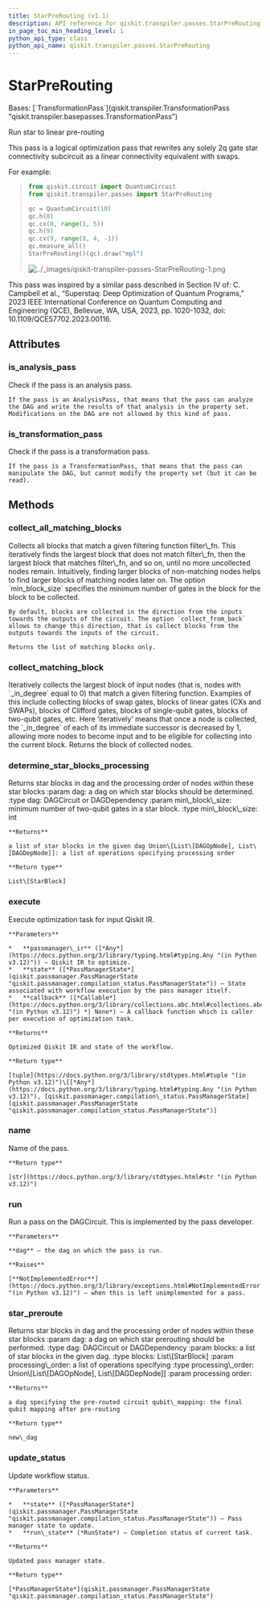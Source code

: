 ```yaml
---
title: StarPreRouting (v1.1)
description: API reference for qiskit.transpiler.passes.StarPreRouting in qiskit v1.1
in_page_toc_min_heading_level: 1
python_api_type: class
python_api_name: qiskit.transpiler.passes.StarPreRouting
---
```


# StarPreRouting

<Class id="qiskit.transpiler.passes.StarPreRouting" isDedicatedPage={true} github="https://github.com/Qiskit/qiskit/tree/stable/1.1/qiskit/transpiler/passes/routing/star_prerouting.py#L78-L417" signature="qiskit.transpiler.passes.StarPreRouting(*args, **kwargs)" modifiers="class">
  Bases: [`TransformationPass`](qiskit.transpiler.TransformationPass "qiskit.transpiler.basepasses.TransformationPass")

  Run star to linear pre-routing

  This pass is a logical optimization pass that rewrites any solely 2q gate star connectivity subcircuit as a linear connectivity equivalent with swaps.

  For example:

  > ```python
  > from qiskit.circuit import QuantumCircuit
  > from qiskit.transpiler.passes import StarPreRouting
  >
  > qc = QuantumCircuit(10)
  > qc.h(0)
  > qc.cx(0, range(1, 5))
  > qc.h(9)
  > qc.cx(9, range(8, 4, -1))
  > qc.measure_all()
  > StarPreRouting()(qc).draw("mpl")
  > ```
  >
  > ![../\_images/qiskit-transpiler-passes-StarPreRouting-1.png](/images/api/qiskit/1.1/qiskit-transpiler-passes-StarPreRouting-1.avif)

  This pass was inspired by a similar pass described in Section IV of: C. Campbell et al., “Superstaq: Deep Optimization of Quantum Programs,” 2023 IEEE International Conference on Quantum Computing and Engineering (QCE), Bellevue, WA, USA, 2023, pp. 1020-1032, doi: 10.1109/QCE57702.2023.00116.

  ## Attributes

  ### is\_analysis\_pass

  <Attribute id="qiskit.transpiler.passes.StarPreRouting.is_analysis_pass">
    Check if the pass is an analysis pass.

    If the pass is an AnalysisPass, that means that the pass can analyze the DAG and write the results of that analysis in the property set. Modifications on the DAG are not allowed by this kind of pass.
  </Attribute>

  ### is\_transformation\_pass

  <Attribute id="qiskit.transpiler.passes.StarPreRouting.is_transformation_pass">
    Check if the pass is a transformation pass.

    If the pass is a TransformationPass, that means that the pass can manipulate the DAG, but cannot modify the property set (but it can be read).
  </Attribute>

  ## Methods

  ### collect\_all\_matching\_blocks

  <Function id="qiskit.transpiler.passes.StarPreRouting.collect_all_matching_blocks" github="https://github.com/Qiskit/qiskit/tree/stable/1.1/qiskit/transpiler/passes/routing/star_prerouting.py#L198-L245" signature="collect_all_matching_blocks(dag, min_block_size=2)">
    Collects all blocks that match a given filtering function filter\_fn. This iteratively finds the largest block that does not match filter\_fn, then the largest block that matches filter\_fn, and so on, until no more uncollected nodes remain. Intuitively, finding larger blocks of non-matching nodes helps to find larger blocks of matching nodes later on. The option `min_block_size` specifies the minimum number of gates in the block for the block to be collected.

    By default, blocks are collected in the direction from the inputs towards the outputs of the circuit. The option `collect_from_back` allows to change this direction, that is collect blocks from the outputs towards the inputs of the circuit.

    Returns the list of matching blocks only.
  </Function>

  ### collect\_matching\_block

  <Function id="qiskit.transpiler.passes.StarPreRouting.collect_matching_block" github="https://github.com/Qiskit/qiskit/tree/stable/1.1/qiskit/transpiler/passes/routing/star_prerouting.py#L163-L196" signature="collect_matching_block(dag, filter_fn)">
    Iteratively collects the largest block of input nodes (that is, nodes with `_in_degree` equal to 0) that match a given filtering function. Examples of this include collecting blocks of swap gates, blocks of linear gates (CXs and SWAPs), blocks of Clifford gates, blocks of single-qubit gates, blocks of two-qubit gates, etc. Here ‘iteratively’ means that once a node is collected, the `_in_degree` of each of its immediate successor is decreased by 1, allowing more nodes to become input and to be eligible for collecting into the current block. Returns the block of collected nodes.
  </Function>

  ### determine\_star\_blocks\_processing

  <Function id="qiskit.transpiler.passes.StarPreRouting.determine_star_blocks_processing" github="https://github.com/Qiskit/qiskit/tree/stable/1.1/qiskit/transpiler/passes/routing/star_prerouting.py#L279-L294" signature="determine_star_blocks_processing(dag, min_block_size)">
    Returns star blocks in dag and the processing order of nodes within these star blocks :param dag: a dag on which star blocks should be determined. :type dag: DAGCircuit or DAGDependency :param min\_block\_size: minimum number of two-qubit gates in a star block. :type min\_block\_size: int

    **Returns**

    a list of star blocks in the given dag Union\[List\[DAGOpNode], List\[DAGDepNode]]: a list of operations specifying processing order

    **Return type**

    List\[StarBlock]
  </Function>

  ### execute

  <Function id="qiskit.transpiler.passes.StarPreRouting.execute" github="https://github.com/Qiskit/qiskit/tree/stable/1.1/qiskit/transpiler/basepasses.py#L189-L211" signature="execute(passmanager_ir, state, callback=None)">
    Execute optimization task for input Qiskit IR.

    **Parameters**

    *   **passmanager\_ir** ([*Any*](https://docs.python.org/3/library/typing.html#typing.Any "(in Python v3.12)")) – Qiskit IR to optimize.
    *   **state** ([*PassManagerState*](qiskit.passmanager.PassManagerState "qiskit.passmanager.compilation_status.PassManagerState")) – State associated with workflow execution by the pass manager itself.
    *   **callback** ([*Callable*](https://docs.python.org/3/library/collections.abc.html#collections.abc.Callable "(in Python v3.12)") *| None*) – A callback function which is caller per execution of optimization task.

    **Returns**

    Optimized Qiskit IR and state of the workflow.

    **Return type**

    [tuple](https://docs.python.org/3/library/stdtypes.html#tuple "(in Python v3.12)")\[[*Any*](https://docs.python.org/3/library/typing.html#typing.Any "(in Python v3.12)"), [qiskit.passmanager.compilation\_status.PassManagerState](qiskit.passmanager.PassManagerState "qiskit.passmanager.compilation_status.PassManagerState")]
  </Function>

  ### name

  <Function id="qiskit.transpiler.passes.StarPreRouting.name" github="https://github.com/Qiskit/qiskit/tree/stable/1.1/qiskit/passmanager/base_tasks.py#L68-L70" signature="name()">
    Name of the pass.

    **Return type**

    [str](https://docs.python.org/3/library/stdtypes.html#str "(in Python v3.12)")
  </Function>

  ### run

  <Function id="qiskit.transpiler.passes.StarPreRouting.run" github="https://github.com/Qiskit/qiskit/tree/stable/1.1/qiskit/transpiler/passes/routing/star_prerouting.py#L247-L277" signature="run(dag)">
    Run a pass on the DAGCircuit. This is implemented by the pass developer.

    **Parameters**

    **dag** – the dag on which the pass is run.

    **Raises**

    [**NotImplementedError**](https://docs.python.org/3/library/exceptions.html#NotImplementedError "(in Python v3.12)") – when this is left unimplemented for a pass.
  </Function>

  ### star\_preroute

  <Function id="qiskit.transpiler.passes.StarPreRouting.star_preroute" github="https://github.com/Qiskit/qiskit/tree/stable/1.1/qiskit/transpiler/passes/routing/star_prerouting.py#L296-L417" signature="star_preroute(dag, blocks, processing_order)">
    Returns star blocks in dag and the processing order of nodes within these star blocks :param dag: a dag on which star prerouting should be performed. :type dag: DAGCircuit or DAGDependency :param blocks: a list of star blocks in the given dag. :type blocks: List\[StarBlock] :param processing\_order: a list of operations specifying :type processing\_order: Union\[List\[DAGOpNode], List\[DAGDepNode]] :param processing order:

    **Returns**

    a dag specifying the pre-routed circuit qubit\_mapping: the final qubit mapping after pre-routing

    **Return type**

    new\_dag
  </Function>

  ### update\_status

  <Function id="qiskit.transpiler.passes.StarPreRouting.update_status" github="https://github.com/Qiskit/qiskit/tree/stable/1.1/qiskit/transpiler/basepasses.py#L213-L221" signature="update_status(state, run_state)">
    Update workflow status.

    **Parameters**

    *   **state** ([*PassManagerState*](qiskit.passmanager.PassManagerState "qiskit.passmanager.compilation_status.PassManagerState")) – Pass manager state to update.
    *   **run\_state** (*RunState*) – Completion status of current task.

    **Returns**

    Updated pass manager state.

    **Return type**

    [*PassManagerState*](qiskit.passmanager.PassManagerState "qiskit.passmanager.compilation_status.PassManagerState")
  </Function>
</Class>


